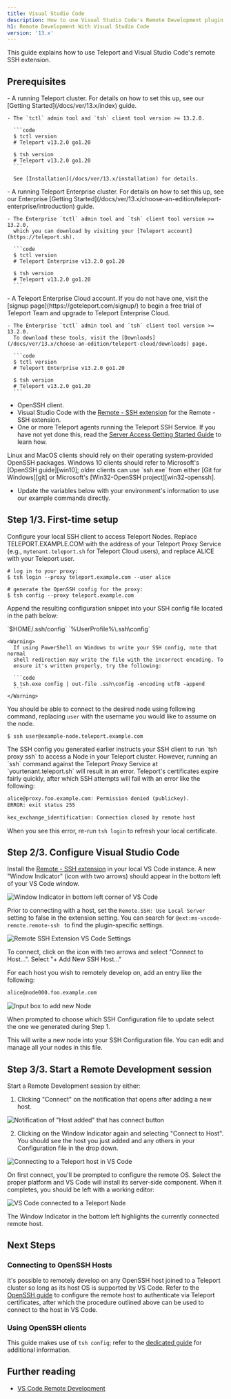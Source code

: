```yaml
---
title: Visual Studio Code
description: How to use Visual Studio Code's Remote Development plugin with Teleport
h1: Remote Development With Visual Studio Code
version: '13.x'
---
```


This guide explains how to use Teleport and Visual Studio Code's remote SSH extension.

## Prerequisites

<Tabs>
  <Tab title="Open Source">
    - A running Teleport cluster. For details on how to set this up, see our
      [Getting Started](/docs/ver/13.x/index) guide.

    - The `tctl` admin tool and `tsh` client tool version >= 13.2.0.

      ```code
      $ tctl version
      # Teleport v13.2.0 go1.20

      $ tsh version
      # Teleport v13.2.0 go1.20
      ```

      See [Installation](/docs/ver/13.x/installation) for details.
  </Tab>

  <Tab title="Enterprise">
    - A running Teleport Enterprise cluster. For details on how to set this up, see our Enterprise
      [Getting Started](/docs/ver/13.x/choose-an-edition/teleport-enterprise/introduction) guide.

    - The Enterprise `tctl` admin tool and `tsh` client tool version >= 13.2.0,
      which you can download by visiting your [Teleport account](https://teleport.sh).

      ```code
      $ tctl version
      # Teleport Enterprise v13.2.0 go1.20

      $ tsh version
      # Teleport v13.2.0 go1.20
      ```
  </Tab>

  <Tab title="Teleport Cloud">
    - A Teleport Enterprise Cloud account. If you do not have one, visit the [signup
      page](https://goteleport.com/signup/) to begin a free trial of Teleport Team
      and upgrade to Teleport Enterprise Cloud.

    - The Enterprise `tctl` admin tool and `tsh` client tool version >= 13.2.0.
      To download these tools, visit the [Downloads](/docs/ver/13.x/choose-an-edition/teleport-cloud/downloads) page.

      ```code
      $ tctl version
      # Teleport Enterprise v13.2.0 go1.20

      $ tsh version
      # Teleport v13.2.0 go1.20
      ```
  </Tab>
</Tabs>

- OpenSSH client.
- Visual Studio Code with the [Remote - SSH extension](https://code.visualstudio.com/docs/remote/ssh#_system-requirements)
  for the Remote - SSH extension.
- One or more Teleport agents running the Teleport SSH Service. If you have not yet
  done this, read the
  [Server Access Getting Started Guide](/docs/ver/13.x/server-access/getting-started) to learn how.

<Note>
  Linux and MacOS clients should rely on their operating system-provided OpenSSH
  packages. Windows 10 clients should refer to Microsoft's [OpenSSH guide][win10];
  older clients can use `ssh.exe` from either [Git for Windows][git] or
  Microsoft's [Win32-OpenSSH project][win32-openssh].
</Note>

- Update the variables below with your environment's information to use our example commands directly.

## Step 1/3. First-time setup

Configure your local SSH client to access Teleport Nodes. Replace TELEPORT.EXAMPLE.COM with the address of your Teleport Proxy Service (e.g., `mytenant.teleport.sh` for Teleport Cloud users), and replace ALICE with your Teleport user.

```code
# log in to your proxy:
$ tsh login --proxy teleport.example.com --user alice

# generate the OpenSSH config for the proxy:
$ tsh config --proxy teleport.example.com
```

Append the resulting configuration snippet into your SSH config file located
in the path below:

<Tabs>
  <Tab title="Linux/MacOS">
    `$HOME/.ssh/config`
  </Tab>

  <Tab title="Windows">
    `%UserProfile%\.ssh\config`

    <Warning>
      If using PowerShell on Windows to write your SSH config, note that normal
      shell redirection may write the file with the incorrect encoding. To
      ensure it's written properly, try the following:

      ```code
      $ tsh.exe config | out-file .ssh\config -encoding utf8 -append
      ```
    </Warning>
  </Tab>
</Tabs>

You should be able to connect to the desired node using following command, replacing `user` with the username you would like to assume on the node.

```code
$ ssh user@example-node.teleport.example.com
```

<Accordion title="Teleport Cloud">
  The SSH config you generated earlier instructs your SSH client to run `tsh proxy ssh` to access a Node in your Teleport cluster. However, running an `ssh` command against the Teleport Proxy Service at `yourtenant.teleport.sh` will result in an error.
</Accordion>

<Note>
  Teleport's certificates expire fairly quickly, after which SSH
  attempts will fail with an error like the following:

  ```txt
  alice@proxy.foo.example.com: Permission denied (publickey).
  ERROR: exit status 255

  kex_exchange_identification: Connection closed by remote host
  ```

  When you see this error, re-run `tsh login` to refresh your local certificate.
</Note>

## Step 2/3. Configure Visual Studio Code

Install the [Remote - SSH extension][remote-ssh] in your local VS Code instance.
A new "Window Indicator" (icon with two arrows) should appear in the bottom left of your VS Code window.

![Window Indicator in bottom left corner of VS Code](../../../../../../assets/window-indicator-e1adfa6406.png)

Prior to connecting with a host, set the `Remote.SSH: Use Local Server` setting
to false in the extension setting. You can search for
`@ext:ms-vscode-remote.remote-ssh ` to find the plugin-specific settings.

![Remote SSH Extension VS Code Settings](../../../../../../assets/settings-b88b99dd25.png)

To connect, click on the icon with two arrows and select "Connect to Host...".
Select "+ Add New SSH Host..."

For each host you wish to remotely develop on, add an entry like the following:

```txt
alice@node000.foo.example.com
```

![Input box to add new Node](../../../../../../assets/add-host-780969773a.png)

When prompted to choose which SSH Configuration file to update select the one we generated during Step 1.

This will write a new node into your SSH Configuration file. You can edit and manage all your nodes in this file.

## Step 3/3. Start a Remote Development session

Start a Remote Development session by either:

1. Clicking "Connect" on the notification that opens after adding a new host.

![Notification of "Host added" that has connect button](../../../../../../assets/host-added-notification-c752d8f363.png)

2. Clicking on the Window Indicator again and selecting "Connect to Host".
   You should see the host you just added and any others in your Configuration file in the drop down.

![Connecting to a Teleport host in VS Code](../../../../../../assets/select-host-to-connect-a25552fba5.png)

On first connect, you'll be prompted to configure the remote OS. Select the
proper platform and VS Code will install its server-side component. When it
completes, you should be left with a working editor:

![VS Code connected to a Teleport Node](../../../../../../assets/connected-editor-254c7ba9e7.png)

The Window Indicator in the bottom left highlights the currently connected remote host.

## Next Steps

### Connecting to OpenSSH Hosts

It's possible to remotely develop on any OpenSSH host joined to a Teleport
cluster so long as its host OS is supported by VS Code. Refer to the
[OpenSSH guide](/docs/ver/13.x/server-access/guides/openssh) to configure the remote host to authenticate via
Teleport certificates, after which the procedure outlined above can be used to
connect to the host in VS Code.

### Using OpenSSH clients

This guide makes use of `tsh config`; refer to the
[dedicated guide](/docs/ver/13.x/server-access/guides/openssh) for additional information.

## Further reading

- [VS Code Remote Development](https://code.visualstudio.com/docs/remote/remote-overview)

[remote-ssh]: https://marketplace.visualstudio.com/items?itemName=ms-vscode-remote.remote-ssh

[win10]: https://docs.microsoft.com/en-us/windows-server/administration/openssh/openssh_install_firstuse

[git]: https://git-scm.com/downloads

[remote-ssh-docs]: https://code.visualstudio.com/docs/remote/ssh

[win32-openssh]: https://github.com/powershell/Win32-OpenSSH
